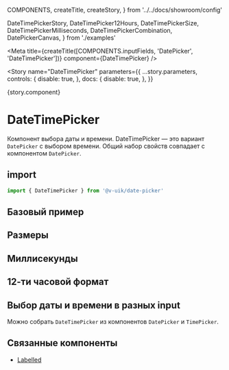   COMPONENTS,
  createTitle,
  createStory,
} from '../../docs/showroom/config'

  DateTimePickerStory,
  DateTimePicker12Hours,
  DateTimePickerSize,
  DateTimePickerMilliseconds,
  DateTimePickerCombination,
  DatePickerCanvas,
} from './examples'



<Meta
  title={createTitle([COMPONENTS.inputFields, 'DatePicker', 'DateTimePicker'])}
  component={DateTimePicker}
/>

<Story
  name="DateTimePicker"
  parameters={{
    ...story.parameters,
    controls: {
      disable: true,
    },
    docs: {
      disable: true,
    },
  }}
>
  {story.component}
</Story>

# DateTimePicker

Компонент выбора даты и времени.
DateTimePicker — это вариант `DatePicker` с выбором времени.
Общий набор свойств совпадает с компонентом `DatePicker`.

## import

```ts
import { DateTimePicker } from '@v-uik/date-picker'
```

## Базовый пример

<Canvas withSource="none">
  <DateTimePickerStory />
</Canvas>

<Source language="tsx" code={RawDateTimePickerStory} />

## Размеры

<Canvas withSource="none">
  <DateTimePickerSize />
</Canvas>

<Source language="tsx" code={RawDateTimePickerSize} />

## Миллисекунды

<Canvas withSource="none">
  <DateTimePickerMilliseconds />
</Canvas>

<Source language="tsx" code={RawDateTimePickerMilliseconds} />

## 12-ти часовой формат

<Canvas withSource="none">
  <DateTimePicker12Hours />
</Canvas>

<Source language="tsx" code={RawDateTimePicker12Hours} />

## Выбор даты и времени в разных input

Можно собрать `DateTimePicker` из компонентов `DatePicker` и `TimePicker`.

<Canvas withSource="none">
  <DateTimePickerCombination />
</Canvas>

<Source language="tsx" code={RawDateTimePickerCombination} />

## Связанные компоненты

- [Labelled](?path=/docs/вспомогательные-компоненты-labelled-labelled--labelled)

